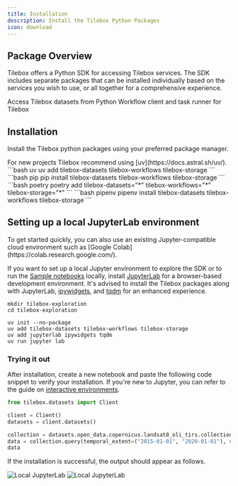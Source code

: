 ```yaml
---
title: Installation
description: Install the Tilebox Python Packages
icon: download
---
```


## Package Overview

Tilebox offers a Python SDK for accessing Tilebox services. The SDK includes separate packages that can be installed individually based on the services you wish to use, or all together for a comprehensive experience.

<Columns cols={2}>
  <Card title="tilebox-datasets" icon="database" href="https://pypi.org/project/tilebox-datasets/" horizontal>
    Access Tilebox datasets from Python
  </Card>
  <Card title="tilebox-workflows" icon="network-wired" href="https://pypi.org/project/tilebox-workflows/" horizontal>
    Workflow client and task runner for Tilebox
  </Card>
</Columns>

## Installation

Install the Tilebox python packages using your preferred package manager.

<Tip>
  For new projects Tilebox recommend using [uv](https://docs.astral.sh/uv/).
</Tip>

<CodeGroup>
```bash uv
uv add tilebox-datasets tilebox-workflows tilebox-storage
```
```bash pip
pip install tilebox-datasets tilebox-workflows tilebox-storage
```
```bash poetry
poetry add tilebox-datasets="*" tilebox-workflows="*" tilebox-storage="*"
```
```bash pipenv
pipenv install tilebox-datasets tilebox-workflows tilebox-storage
```
</CodeGroup>

## Setting up a local JupyterLab environment

<Tip>
  To get started quickly, you can also use an existing Jupyter-compatible cloud environment such as [Google Colab](https://colab.research.google.com/).
</Tip>

If you want to set up a local Jupyter environment to explore the SDK or to run the [Sample notebooks](/sdks/python/sample-notebooks) locally, install [JupyterLab](https://github.com/jupyterlab/jupyterlab) for a browser-based development environment. It's advised to install the Tilebox packages along with JupyterLab, [ipywidgets](https://ipywidgets.readthedocs.io/en/latest/user_install.html), and [tqdm](https://tqdm.github.io/) for an enhanced experience.

```uv uv
mkdir tilebox-exploration
cd tilebox-exploration

uv init --no-package
uv add tilebox-datasets tilebox-workflows tilebox-storage
uv add jupyterlab ipywidgets tqdm
uv run jupyter lab
```

### Trying it out

After installation, create a new notebook and paste the following code snippet to verify your installation. If you're new to Jupyter, you can refer to the guide on [interactive environments](/sdks/python/sample-notebooks#interactive-environments).

```python Python
from tilebox.datasets import Client

client = Client()
datasets = client.datasets()

collection = datasets.open_data.copernicus.landsat8_oli_tirs.collection("L1T")
data = collection.query(temporal_extent=("2015-01-01", "2020-01-01"), show_progress=True)
data
```

If the installation is successful, the output should appear as follows.

<Frame>
  <img src="/assets/jupyter/local-jupyter-light.png" alt="Local JupyterLab" className="dark:hidden" />
  <img src="/assets/jupyter/local-jupyter-dark.png" alt="Local JupyterLab" className="hidden dark:block" />
</Frame>
